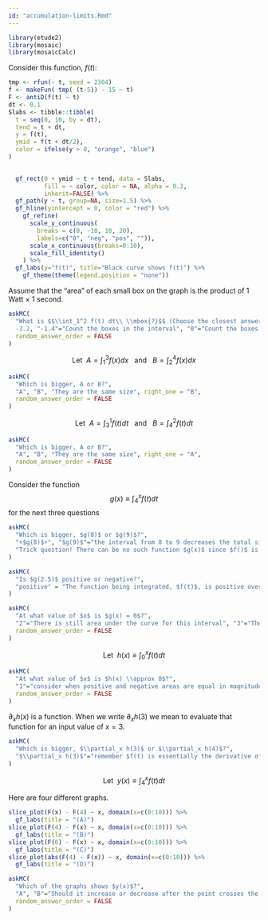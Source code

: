 ```yaml
---
id: "accumulation-limits.Rmd"
---
```


```r
library(etude2)
library(mosaic)
library(mosaicCalc)
```


Consider this function, $f(t)$:

```r
tmp <- rfun(~ t, seed = 2304)
f <- makeFun( tmp( (t-5)) - 15 ~ t)
F <- antiD(f(t) ~ t)
dt <- 0.1
Slabs <- tibble::tibble(
  t = seq(0, 10, by = dt),
  tend = t + dt,
  y = f(t),
  ymid = f(t + dt/2),
  color = ifelse(y > 0, "orange", "blue")
)

  
  gf_rect(0 + ymid ~ t + tend, data = Slabs, 
          fill = ~ color, color = NA, alpha = 0.3,
          inherit=FALSE) %>%
  gf_path(y ~ t, group=NA, size=1.5) %>%
  gf_hline(yintercept = 0, color = "red") %>%
    gf_refine(
      scale_y_continuous(
        breaks = c(0, -10, 10, 20), 
        labels=c("0", "neg", "pos", "")),
      scale_x_continuous(breaks=0:10),
      scale_fill_identity()
    ) %>%
  gf_labs(y="f(t)", title="Black curve shows f(t)") %>%
    gf_theme(theme(legend.position = "none"))
```

Assume that the "area" of each small box on the graph is the product of 1 Watt $\times$ 1 second.

```r
askMC(
  "What is $$\\int_1^2 f(t) dt\\ \\mbox{?}$$ (Choose the closest answer. The units are in Watt-seconds.)",
  -3.2, "-1.4"="Count the boxes in the interval", "0"="Count the boxes in the interval", "2.5"="Count the boxes in the interval", "3.3" = "That's a pretty good count of boxes, but still not the right answer.", 6.1, right_one = -3.2,
  random_answer_order = FALSE
)
```



$$\mbox{Let}\ \ A = \int_1^3 f(x) dx\ \ \ \mbox{and}\ \ \ B = \int_2^4 f(x) dx$$

```r
askMC(
  "Which is bigger, A or B?",
  "A", "B", "They are the same size", right_one = "B",
  random_answer_order = FALSE
)
```

$$\mbox{Let}\ \ A = \int_3^1 f(t) dt\ \ \ \mbox{and}\ \ \ B = \int_4^2 f(t) dt$$

```r
askMC(
  "Which is bigger, A or B?",
  "A", "B", "They are the same size", right_one = "A",
  random_answer_order = FALSE
)
```

Consider the function $$g(x) \equiv \int_4^x f(t) dt$$ for the next three questions

```r
askMC(
  "Which is bigger, $g(8)$ or $g(9)$?",
  "+$g(8)$+", "$g(9)$"="the interval from 8 to 9 decreases the total size", "They are the same size", 
  "Trick question! There can be no such function $g(x)$ since $f()$ is a function of $t$" = "Try plugging in $x=8$ on the right side of the definition and see if it makes sense."
)
```

```r
askMC(
  "Is $g(2.5)$ positive or negative?",
  "positive" = "The function being integrated, $f(t)$, is positive over the interval $2.5 \\leq t \\leq 4$. Since the lower limit $t=4$ is larger than the upper limit $t=2.5$, the $\\int_4^{2.5} f(t)dt$ is negative.", "zero", "+negative+"
)
```

```r
askMC(
  "At what value of $x$ is $g(x) = 0$?",
  "2"="There is still area under the curve for this interval", "3"="There is still area under the curve for this interval", "4" = "When the two limits of integration are the same, the definite integral is *always* zero.", "5"="There is still area under the curve for this interval", "6"="There is still area under the curve for this interval", "7"="There is still area under the curve for this interval", "8"="There is still area under the curve for this interval", right_one = 4,
  random_answer_order = FALSE
)
```

$$\mbox{Let}\ \ h(x) \equiv \int_0^x f(t) dt$$

```r
askMC(
  "At what value of $x$ is $h(x) \\approx 0$?",
  "1"="consider when positive and negative areas are equal in magnitude.", "2"="consider when positive and negative areas are equal in magnitude.", "3"="consider when positive and negative areas are equal in magnitude.", 4, "5"="consider when positive and negative areas are equal in magnitude.", "6"="consider when positive and negative areas are equal in magnitude.", right_one = 4,
  random_answer_order = FALSE
)
```

$\partial_x h(x)$ is a function. When we write $\partial_x h(3)$ we mean to evaluate that function for an input value of $x=3$.

```r
askMC(
  "Which is bigger, $\\partial_x h(3)$ or $\\partial_x h(4)$?",
  "$\\partial_x h(3)$"="remember $f(t) is essentially the derivative of $h(x)$ with respect to x.","+$\\partial_x h(4)$+", "Can't tell."
)
```

$$\mbox{Let}\ \ y(x) \equiv \int_4^x f(t) dt$$

Here are four different graphs. 

```r
slice_plot(F(x) - F(4) ~ x, domain(x=c(0:10))) %>%
  gf_labs(title = "(A)")
slice_plot(F(4) - F(x) ~ x, domain(x=c(0:10))) %>%
  gf_labs(title = "(B)")
slice_plot(F(6) - F(x) ~ x, domain(x=c(0:10))) %>%
  gf_labs(title = "(C)")
slice_plot(abs(F(4) - F(x)) ~ x, domain(x=c(0:10))) %>%
  gf_labs(title = "(D)")
```

```r
askMC(
  "Which of the graphs shows $y(x)$?",
  "A", "B"="Should it increase or decrease after the point crosses the x-axis?", "C"="Should it increase or decrease after the point crosses the x-axis?", "D"="When should the graph equal 0?", right_one = "A",
  random_answer_order = FALSE
)
```
